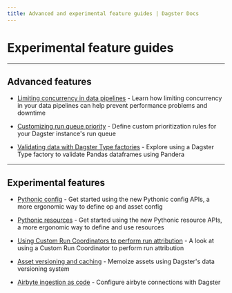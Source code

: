 ```yaml
---
title: Advanced and experimental feature guides | Dagster Docs
---
```


# Experimental feature guides

---

## Advanced features

- [Limiting concurrency in data pipelines](/guides/limiting-concurrency-in-data-pipelines) - Learn how limiting concurrency in your data pipelines can help prevent performance problems and downtime

- [Customizing run queue priority](/guides/customizing-run-queue-priority) - Define custom prioritization rules for your Dagster instance's run queue

- [Validating data with Dagster Type factories](/guides/dagster/dagster_type_factories) - Explore using a Dagster Type factory to validate Pandas dataframes using Pandera

---

## Experimental features

- [Pythonic config](/guides/dagster/pythonic-config) - Get started using the new Pythonic config APIs, a more ergonomic way to define op and asset config

- [Pythonic resources](/guides/dagster/pythonic-resources) - Get started using the new Pythonic resource APIs, a more ergonomic way to define and use resources

- [Using Custom Run Coordinators to perform run attribution](/guides/dagster/run-attribution) - A look at using a Custom Run Coordinator to perform run attribution

- [Asset versioning and caching](/guides/dagster/asset-versioning-and-caching) - Memoize assets using Dagster's data versioning system

- [Airbyte ingestion as code](/guides/dagster/airbyte-ingestion-as-code) - Configure airbyte connections with Dagster
